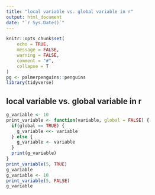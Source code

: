 ```yaml
---
title: "local variable vs. global variable in r"
output: html_document
date: "`r Sys.Date()`"
---
```


```r
knitr::opts_chunk$set(
	echo = TRUE,
	message = FALSE,
	warning = FALSE,
	comment = "#",
	collapse = T
)
pg <- palmerpenguins::penguins
library(tidyverse)
```

## local variable vs. global variable in r

```r
g_variable <- 10
print_variable <- function(variable, global = FALSE) {
  if(global == TRUE) {
    g_variable <<- variable
  } else {
    g_variable <- variable
  }
  print(g_variable)
} 
print_variable(5, TRUE)
g_variable
g_variable <- 10
print_variable(5, FALSE)
g_variable
```